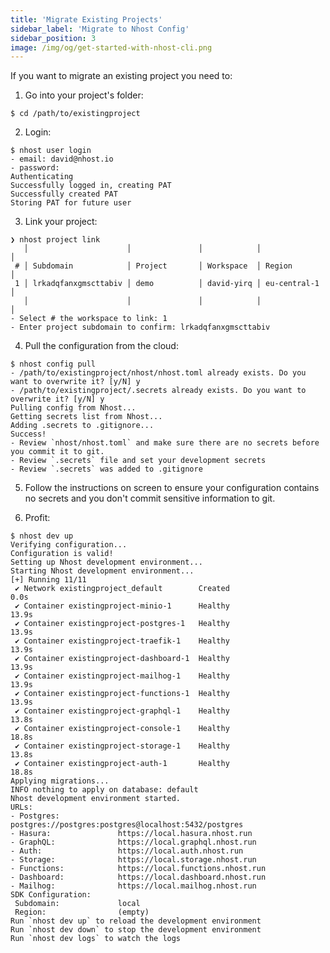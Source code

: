 ```yaml
---
title: 'Migrate Existing Projects'
sidebar_label: 'Migrate to Nhost Config'
sidebar_position: 3
image: /img/og/get-started-with-nhost-cli.png
---
```



If you want to migrate an existing project you need to:

1. Go into your project's folder:

```
$ cd /path/to/existingproject
```

2. Login:

```
$ nhost user login
- email: david@nhost.io
- password:
Authenticating
Successfully logged in, creating PAT
Successfully created PAT
Storing PAT for future user
```

3. Link your project:

```
❯ nhost project link
   │                      │               │            │              │
 # │ Subdomain            │ Project       │ Workspace  │ Region       │
 1 │ lrkadqfanxgmscttabiv │ demo          │ david-yirq │ eu-central-1 │
   │                      │               │            │              │
- Select # the workspace to link: 1
- Enter project subdomain to confirm: lrkadqfanxgmscttabiv
```

4. Pull the configuration from the cloud:

```
$ nhost config pull
- /path/to/existingproject/nhost/nhost.toml already exists. Do you want to overwrite it? [y/N] y
- /path/to/existingproject/.secrets already exists. Do you want to overwrite it? [y/N] y
Pulling config from Nhost...
Getting secrets list from Nhost...
Adding .secrets to .gitignore...
Success!
- Review `nhost/nhost.toml` and make sure there are no secrets before you commit it to git.
- Review `.secrets` file and set your development secrets
- Review `.secrets` was added to .gitignore
```

5. Follow the instructions on screen to ensure your configuration contains no secrets and you don't commit sensitive information to git.

6. Profit:

```
$ nhost dev up
Verifying configuration...
Configuration is valid!
Setting up Nhost development environment...
Starting Nhost development environment...
[+] Running 11/11
 ✔ Network existingproject_default        Created                       0.0s
 ✔ Container existingproject-minio-1      Healthy                      13.9s
 ✔ Container existingproject-postgres-1   Healthy                      13.9s
 ✔ Container existingproject-traefik-1    Healthy                      13.9s
 ✔ Container existingproject-dashboard-1  Healthy                      13.9s
 ✔ Container existingproject-mailhog-1    Healthy                      13.9s
 ✔ Container existingproject-functions-1  Healthy                      13.9s
 ✔ Container existingproject-graphql-1    Healthy                      13.8s
 ✔ Container existingproject-console-1    Healthy                      18.8s
 ✔ Container existingproject-storage-1    Healthy                      13.8s
 ✔ Container existingproject-auth-1       Healthy                      18.8s
Applying migrations...
INFO nothing to apply on database: default
Nhost development environment started.
URLs:
- Postgres:             postgres://postgres:postgres@localhost:5432/postgres
- Hasura:               https://local.hasura.nhost.run
- GraphQL:              https://local.graphql.nhost.run
- Auth:                 https://local.auth.nhost.run
- Storage:              https://local.storage.nhost.run
- Functions:            https://local.functions.nhost.run
- Dashboard:            https://local.dashboard.nhost.run
- Mailhog:              https://local.mailhog.nhost.run
SDK Configuration:
 Subdomain:             local
 Region:                (empty)
Run `nhost dev up` to reload the development environment
Run `nhost dev down` to stop the development environment
Run `nhost dev logs` to watch the logs
```
